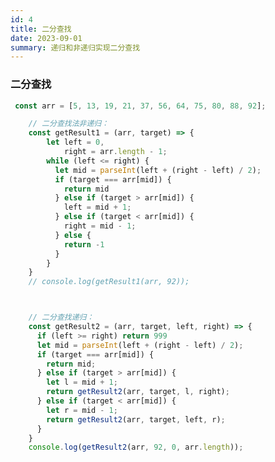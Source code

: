 ```yaml
---
id: 4
title: 二分查找
date: 2023-09-01
summary: 递归和非递归实现二分查找
---
```


### 二分查找

```javascript
 const arr = [5, 13, 19, 21, 37, 56, 64, 75, 80, 88, 92];

    // 二分查找法非递归：
    const getResult1 = (arr, target) => {
        let left = 0,
            right = arr.length - 1;
        while (left <= right) {
          let mid = parseInt(left + (right - left) / 2);
          if (target === arr[mid]) {
            return mid
          } else if (target > arr[mid]) {
            left = mid + 1;
          } else if (target < arr[mid]) {
            right = mid - 1;
          } else {
            return -1
          }
        }
    }
    // console.log(getResult1(arr, 92));



    // 二分查找递归：
    const getResult2 = (arr, target, left, right) => {
      if (left >= right) return 999
      let mid = parseInt(left + (right - left) / 2);
      if (target === arr[mid]) {
        return mid;
      } else if (target > arr[mid]) {
        let l = mid + 1;
        return getResult2(arr, target, l, right);
      } else if (target < arr[mid]) {
        let r = mid - 1;
        return getResult2(arr, target, left, r);
      }
    }
    console.log(getResult2(arr, 92, 0, arr.length));
```


